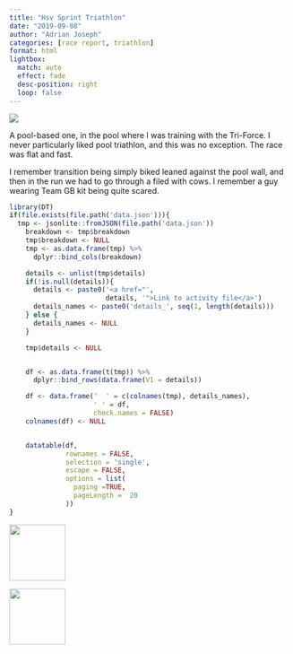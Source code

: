 ```yaml
---
title: "Hsv Sprint Triathlon"
date: "2019-09-08"
author: "Adrian Joseph"
categories: [race report, triathlon]
format: html
lightbox:
  match: auto
  effect: fade
  desc-position: right
  loop: false
---
```

![](https://storage.googleapis.com/blogs_josa/sport/2019-09-08_HSV_SPRINT_TRIATHLON/img/00.png)

A pool-based one, in the pool where I was training with the Tri-Force. I never particularly liked pool triathlon, and this was no exception. The race was flat and fast.

I remember transition being simply biked leaned against the pool wall, and then in the run we had to go through a filed with cows. I remember a guy wearing Team GB kit being quite scared.

```r
library(DT)
if(file.exists(file.path('data.json'))){
  tmp <- jsonlite::fromJSON(file.path('data.json'))
    breakdown <- tmp$breakdown
    tmp$breakdown <- NULL
    tmp <- as.data.frame(tmp) %>%
      dplyr::bind_cols(breakdown)

    details <- unlist(tmp$details)
    if(!is.null(details)){
      details <- paste0('<a href="',
                        details, '">Link to activity file</a>')
      details_names <- paste0('details_', seq(1, length(details)))
    } else {
      details_names <- NULL
    }

    tmp$details <- NULL


    df <- as.data.frame(t(tmp)) %>%
      dplyr::bind_rows(data.frame(V1 = details))

    df <- data.frame('  ' = c(colnames(tmp), details_names),
                     ' ' = df,
                     check.names = FALSE)
    colnames(df) <- NULL


    datatable(df,
              rownames = FALSE,
              selection = 'single',
              escape = FALSE,
              options = list(
                paging =TRUE,
                pageLength =  20
              ))
}
```





::: {layout-ncol=4}
![](https://storage.googleapis.com/blogs_josa/sport/2019-09-08_HSV_SPRINT_TRIATHLON/img/00.png){ width="100" group="hi" }

![](https://storage.googleapis.com/blogs_josa/sport/2019-09-08_HSV_SPRINT_TRIATHLON/img/01.png){ width="100" group="hi" }


:::
